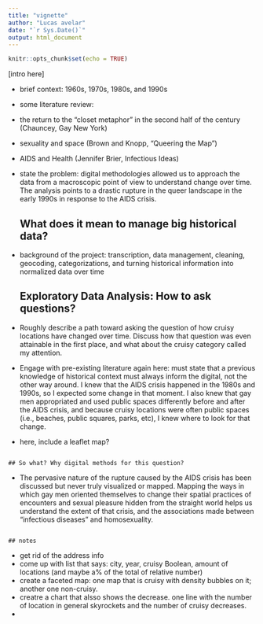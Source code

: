 ```yaml
---
title: "vignette"
author: "Lucas avelar"
date: "`r Sys.Date()`"
output: html_document
---
```


```r
knitr::opts_chunk$set(echo = TRUE)
```

[intro here]

-   brief context: 1960s, 1970s, 1980s, and 1990s

-   some literature review: 
 -   the return to the "closet metaphor" in the second half of the century (Chauncey, Gay New York) 
  - sexuality and space (Brown and Knopp, "Queering the Map")
  - AIDS and Health (Jennifer Brier, Infectious Ideas)

-   state the problem: digital methodologies allowed us to approach the data from a macroscopic point of view to understand change over time. The analysis points to a drastic rupture in the queer landscape in the early 1990s in response to the AIDS crisis.

    ## What does it mean to manage big historical data?

-   background of the project: transcription, data management, cleaning, geocoding, categorizations, and turning historical information into normalized data over time

    ## Exploratory Data Analysis: How to ask questions?

-   Roughly describe a path toward asking the question of how cruisy locations have changed over time. Discuss how that question was even attainable in the first place, and what about the cruisy category called my attention.

-   Engage with pre-existing literature again here: must state that a previous knowledge of historical context must always inform the digital, not the other way around. I knew that the AIDS crisis happened in the 1980s and 1990s, so I expected some change in that moment. I also knew that gay men appropriated and used public spaces differently before and after the AIDS crisis, and because cruisy locations were often public spaces (i.e., beaches, public squares, parks, etc), I knew where to look for that change.

-   here, include a leaflet map?

```r

```

   
    ## So what? Why digital methods for this question?

-   The pervasive nature of the rupture caused by the AIDS crisis has been discussed but never truly visualized or mapped. Mapping the ways in which gay men oriented themselves to change their spatial practices of encounters and sexual pleasure hidden from the straight world helps us understand the extent of that crisis, and the associations made between "infectious diseases" and homosexuality.

```r

```

    ## notes
    
- get rid of the address info
- come up with list that says: city, year, cruisy Boolean, amount of locations (and maybe a% of the total of relative number)
- create a faceted map: one map that is cruisy with density bubbles on it; another one  non-cruisy.
- creatre a chart that alsso  shows the decrease. one line with the number of location in general skyrockets and the number of cruisy decreases.
- 